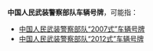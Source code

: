 '''中国人民武装警察部队车辆号牌'''，可能指：

* [[中国人民武装警察部队“2007式”车辆号牌|中国人民武装警察部队“2007式”车辆号牌]]
* [[中国人民武装警察部队“2012式”车辆号牌|中国人民武装警察部队“2012式”车辆号牌]]

{{disambig}}